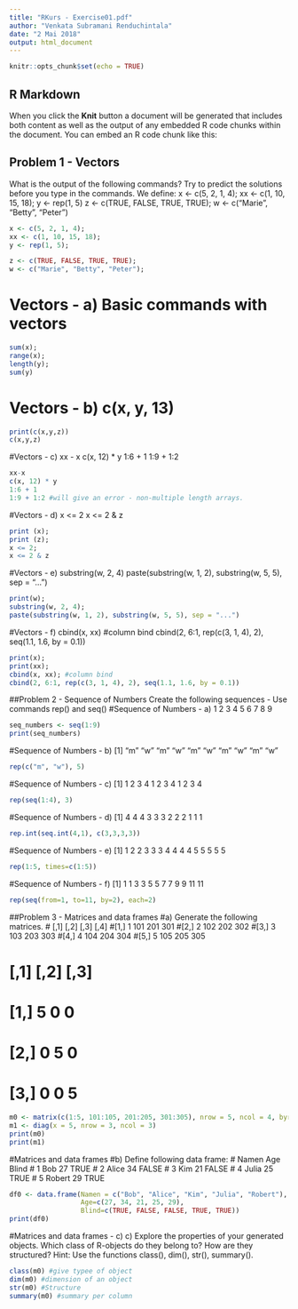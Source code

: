 ---
title: "RKurs - Exercise01.pdf"
author: "Venkata Subramani Renduchintala"
date: "2 Mai 2018"
output: html_document
---

```{r setup, include=FALSE}
knitr::opts_chunk$set(echo = TRUE)
```

## R Markdown


When you click the **Knit** button a document will be generated that includes both content as well as the output of any embedded R code chunks within the document. You can embed an R code chunk like this:

## Problem 1 -  Vectors
What is the output of the following commands? Try to predict the solutions before you type
in the commands. We define:
x <- c(5, 2, 1, 4); xx <- c(1, 10, 15, 18); y <- rep(1, 5)
z <- c(TRUE, FALSE, TRUE, TRUE); w <- c("Marie", "Betty", "Peter")
```{r creation of vectors, echo=TRUE}
x <- c(5, 2, 1, 4); 
xx <- c(1, 10, 15, 18); 
y <- rep(1, 5);

z <- c(TRUE, FALSE, TRUE, TRUE);
w <- c("Marie", "Betty", "Peter");

```
# Vectors - a) Basic commands with vectors
```{r basic vector operations}
sum(x);
range(x);
length(y);
sum(y)

```

# Vectors - b) c(x, y, 13)
```{r print the character vectors}
print(c(x,y,z))
c(x,y,z)
```

#Vectors - c) xx - x
c(x, 12) * y
1:6 + 1
1:9 + 1:2
```{r}
xx-x
c(x, 12) * y
1:6 + 1
1:9 + 1:2 #will give an error - non-multiple length arrays. 
```

#Vectors - 
d) x <= 2
x <= 2 & z
```{r comparison of vectors}
print (x);
print (z);
x <= 2;
x <= 2 & z
```

#Vectors - e)
substring(w, 2, 4)
paste(substring(w, 1, 2), substring(w, 5, 5), sep = "...")
```{r vector substring operations}
print(w);
substring(w, 2, 4);
paste(substring(w, 1, 2), substring(w, 5, 5), sep = "...")
```

#Vectors - f)
cbind(x, xx) #column bind 
cbind(2, 6:1, rep(c(3, 1, 4), 2), seq(1.1, 1.6, by = 0.1))
```{r Combine R objects by Rows and columns}
print(x);
print(xx);
cbind(x, xx); #column bind 
cbind(2, 6:1, rep(c(3, 1, 4), 2), seq(1.1, 1.6, by = 0.1))
```

##Problem 2 - Sequence of Numbers
Create the following sequences - Use commands rep() and seq()
#Sequence of Numbers - a) 1 2 3 4 5 6 7 8 9
```{r Numbers from 1 to 9}
seq_numbers <- seq(1:9)
print(seq_numbers)
```
#Sequence of Numbers - b) [1] "m" "w" "m" "w" "m" "w" "m" "w" "m" "w"
```{r repeat "m" "w" 5 times}
rep(c("m", "w"), 5)
```

#Sequence of Numbers - c) [1] 1 2 3 4 1 2 3 4 1 2 3 4
```{r repeat a sequence of 1 2 3 4, 3 times}
rep(seq(1:4), 3)
```

#Sequence of Numbers - d) [1] 4 4 4 3 3 3 2 2 2 1 1 1
```{r repeat a each number 3 times, in descending order}
rep.int(seq.int(4,1), c(3,3,3,3))

```

#Sequence of Numbers - e) [1] 1 2 2 3 3 3 4 4 4 4 5 5 5 5 5
```{r repeat each number in the sequence that many times}
rep(1:5, times=c(1:5))
```

#Sequence of Numbers - f) [1] 1 1 3 3 5 5 7 7 9 9 11 11
```{r repeat odd numbers twice}
rep(seq(from=1, to=11, by=2), each=2)
```


##Problem 3 - Matrices and data frames
#a) Generate the following matrices.
#    [,1] [,2] [,3] [,4]
#[1,] 1 101 201 301
#[2,] 2 102 202 302
#[3,] 3 103 203 303
#[4,] 4 104 204 304
#[5,] 5 105 205 305

# [,1] [,2] [,3]
# [1,] 5 0 0
# [2,] 0 5 0
# [3,] 0 0 5
```{r Generation of matrices}

m0 <- matrix(c(1:5, 101:105, 201:205, 301:305), nrow = 5, ncol = 4, byrow = FALSE)
m1 <- diag(x = 5, nrow = 3, ncol = 3)
print(m0)
print(m1)
```

#Matrices and data frames 
#b) Define following data frame:
# Namen Age Blind
# 1 Bob 27 TRUE
# 2 Alice 34 FALSE
# 3 Kim 21 FALSE
# 4 Julia 25 TRUE
# 5 Robert 29 TRUE
```{r data frame definition}
df0 <- data.frame(Namen = c("Bob", "Alice", "Kim", "Julia", "Robert"), 
                  Age=c(27, 34, 21, 25, 29),
                  Blind=c(TRUE, FALSE, FALSE, TRUE, TRUE))
print(df0)

```

#Matrices and data frames - c)
c) Explore the properties of your generated objects. Which class of R-objects do they belong to? How are they structured?
Hint: Use the functions class(), dim(), str(), summary().
```{r Properties of generated objects}
class(m0) #give typee of object
dim(m0) #dimension of an object
str(m0) #Structure
summary(m0) #summary per column

```

